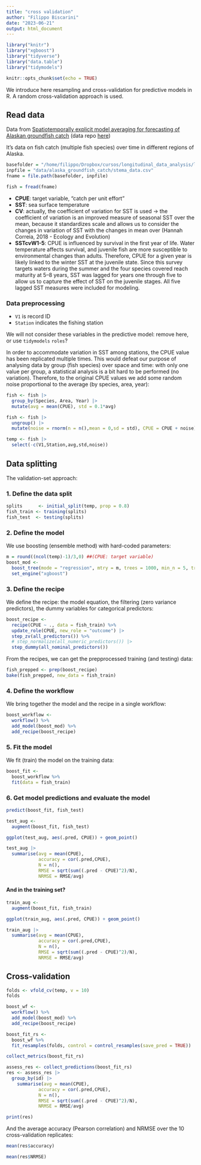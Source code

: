 ```yaml
---
title: "cross validation"
author: "Filippo Biscarini"
date: "2023-06-21"
output: html_document
---
```


```r
library("knitr")
library("xgboost")
library("tidyverse")
library("data.table")
library("tidymodels")

knitr::opts_chunk$set(echo = TRUE)
```

We introduce here resampling and cross-validation for predictive models in R. A random cross-validation approach is used.

## Read data

Data from [Spatiotemporally explicit model averaging for forecasting of Alaskan groundfish catch](https://onlinelibrary.wiley.com/doi/10.1002/ece3.4488) (data repo [here](https://zenodo.org/record/4987796#.ZHcLL9JBxhE))

It's data on fish catch (multiple fish species) over time in different regions of Alaska.

```r
basefolder = "/home/filippo/Dropbox/cursos/longitudinal_data_analysis/longitudinal_data_analysis"
inpfile = "data/alaska_groundfish_catch/stema_data.csv"
fname = file.path(basefolder, inpfile)

fish = fread(fname)
```

-   **CPUE**: target variable, "catch per unit effort"
-   **SST**: sea surface temperature
-   **CV**: actually, the coefficient of variation for SST is used $\rightarrow$ the coefficient of variation is an improved measure of seasonal SST over the mean, because it standardizes scale and allows us to consider the changes in variation of SST with the changes in mean over (Hannah Correia, 2018 - Ecology and Evolution)
-   **SSTcvW1-5**: CPUE is influenced by survival in the first year of life. Water temperature affects survival, and juvenile fish are more susceptible to environmental changes than adults. Therefore, CPUE for a given year is likely linked to the winter SST at the juvenile state. Since this survey targets waters during the summer and the four species covered reach maturity at 5--8 years, SST was lagged for years one through five to allow us to capture the effect of SST on the juvenile stages. All five lagged SST measures were included for modeling.

### Data preprocessing

-   `V1` is record ID
-   `Station` indicates the fishing station

We will not consider these variables in the predictive model: remove here, or use `tidymodels` `roles`?

In order to accommodate variation in SST among stations, the CPUE value has been replicated multiple times. This would defeat our purpose of analysing data by group (fish species) over space and time: with only one value per group, a statistical analysis is a bit hard to be performed (no variation). Therefore, to the original CPUE values we add some random noise proportional to the average (by species, area, year):

```r
fish <- fish |>
  group_by(Species, Area, Year) |>
  mutate(avg = mean(CPUE), std = 0.1*avg)
```

```r
fish <- fish |>
  ungroup() |>
  mutate(noise = rnorm(n = n(),mean = 0,sd = std), CPUE = CPUE + noise)
```

```r

temp <- fish |>
  select(-c(V1,Station,avg,std,noise))
```

## Data splitting

The validation-set approach:

### 1. Define the data split

```r
splits      <- initial_split(temp, prop = 0.8)
fish_train <- training(splits)
fish_test  <- testing(splits)
```

### 2. Define the model

We use boosting (ensemble method) with hard-coded parameters:

```r
m = round((ncol(temp)-1)/3,0) ##(CPUE: target variable)
boost_mod <- 
  boost_tree(mode = "regression", mtry = m, trees = 1000, min_n = 5, tree_depth = 5, learn_rate = 0.1) %>% 
  set_engine("xgboost")
```

### 3. Define the recipe

We define the recipe: the model equation, the filtering (zero variance predictors), the dummy variables for categorical predictors:

```r
boost_recipe <- 
  recipe(CPUE ~ ., data = fish_train) %>% 
  update_role(CPUE, new_role = "outcome") |>
  step_zv(all_predictors()) %>% 
  # step_normalize(all_numeric_predictors()) |>
  step_dummy(all_nominal_predictors())
```

From the recipes, we can get the prepprocessed training (and testing) data:

```r
fish_prepped <- prep(boost_recipe)
bake(fish_prepped, new_data = fish_train)
```

### 4. Define the workflow

We bring together the model and the recipe in a single workflow:

```r
boost_workflow <- 
  workflow() %>% 
  add_model(boost_mod) %>% 
  add_recipe(boost_recipe)
```

### 5. Fit the model

We fit (train) the model on the training data:

```r
boost_fit <- 
  boost_workflow %>% 
  fit(data = fish_train)
```

### 6. Get model predictions and evaluate the model

```r
predict(boost_fit, fish_test)
```

```r
test_aug <- 
  augment(boost_fit, fish_test)
```

```r
ggplot(test_aug, aes(.pred, CPUE)) + geom_point()
```

```r
test_aug |>
  summarise(avg = mean(CPUE),
            accuracy = cor(.pred,CPUE),
            N = n(),
            RMSE = sqrt(sum((.pred - CPUE)^2)/N),
            NRMSE = RMSE/avg)
```

#### And in the training set?

```r
train_aug <- 
  augment(boost_fit, fish_train)
```

```r
ggplot(train_aug, aes(.pred, CPUE)) + geom_point()
```

```r
train_aug |>
  summarise(avg = mean(CPUE),
            accuracy = cor(.pred,CPUE),
            N = n(),
            RMSE = sqrt(sum((.pred - CPUE)^2)/N),
            NRMSE = RMSE/avg)
```

## Cross-validation

```r
folds <- vfold_cv(temp, v = 10)
folds
```

```r
boost_wf <- 
  workflow() %>%
  add_model(boost_mod) %>%
  add_recipe(boost_recipe)
```

```r
boost_fit_rs <- 
  boost_wf %>% 
  fit_resamples(folds, control = control_resamples(save_pred = TRUE))
```

```r
collect_metrics(boost_fit_rs)
```

```r
assess_res <- collect_predictions(boost_fit_rs)
res <- assess_res |>
  group_by(id) |>
    summarise(avg = mean(CPUE),
            accuracy = cor(.pred,CPUE),
            N = n(),
            RMSE = sqrt(sum((.pred - CPUE)^2)/N),
            NRMSE = RMSE/avg)

print(res)
```

And the average accuracy (Pearson correlation) and NRMSE over the 10 cross-validation replicates:

```r
mean(res$accuracy)
```

```r
mean(res$NRMSE)
```
